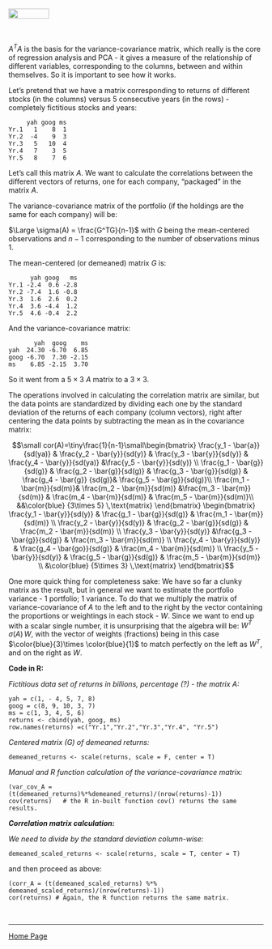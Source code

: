 <br>
<a href="http://rinterested.github.io/statistics/index.html">
<img HEIGHT="20" WIDTH="80" src="https://cloud.githubusercontent.com/assets/9312897/10556783/a27a26fa-745c-11e5-9b1a-2d5bd737387a.PNG"></a>
<br><br>


<br>
$A^TA$ is the basis for the variance-covariance matrix, which really is the core of regression analysis and PCA - it gives a measure of the relationship of different variables, corresponding to the columns, between and within themselves. So it is important to see how it works.

Let's pretend that we have a matrix corresponding to returns of different stocks (in the columns) versus 5 consecutive years (in the rows) - completely fictitious stocks and years:

         yah goog ms
    Yr.1   1    8  1
    Yr.2  -4    9  3
    Yr.3   5   10  4
    Yr.4   7    3  5
    Yr.5   8    7  6

Let's call this matrix $A$. We want to calculate the correlations between the different vectors of returns, one for each company, "packaged" in the matrix $A$.

The variance-covariance matrix of the portfolio (if the holdings are the same for each company) will be:

$\Large \sigma(A) = \frac{G^TG}{n-1}$ with $G$ being the mean-centered observations and $n-1$ corresponding to the number of observations minus $1$.

The mean-centered (or demeaned) matrix $G$ is:

          yah goog   ms
    Yr.1 -2.4  0.6 -2.8
    Yr.2 -7.4  1.6 -0.8
    Yr.3  1.6  2.6  0.2
    Yr.4  3.6 -4.4  1.2
    Yr.5  4.6 -0.4  2.2

And the variance-covariance matrix:

           yah  goog    ms
    yah  24.30 -6.70  6.85
    goog -6.70  7.30 -2.15
    ms    6.85 -2.15  3.70

So it went from a $5 \times 3$ $A$ matrix to a $3 \times 3$.

The operations involved in calculating the correlation matrix are similar, but the data points are standardized by dividing each one by the standard deviation of the returns of each company (column vectors), right after centering the data points by subtracting the mean as in the covariance matrix:

$$\small cor(A)=\tiny\frac{1}{n-1}\small\begin{bmatrix}
\frac{y_1 - \bar{a}}{sd(ya)} & \frac{y_2 - \bar{y}}{sd(y)} & \frac{y_3 - \bar{y}}{sd(y)} & \frac{y_4 - \bar{y}}{sd(ya)} &\frac{y_5 - \bar{y}}{sd(y)} \\
\frac{g_1 - \bar{g}}{sd(g)} & \frac{g_2 - \bar{g}}{sd(g)} & \frac{g_3 - \bar{g}}{sd(g)} & \frac{g_4 - \bar{g}} {sd(g)}& \frac{g_5 - \bar{g}}{sd(g)}\\
\frac{m_1 - \bar{m}}{sd(m)}& \frac{m_2 - \bar{m}}{sd(m)}  &\frac{m_3 - \bar{m}}{sd(m)}  & \frac{m_4 - \bar{m}}{sd(m)} 
 & \frac{m_5 - \bar{m}}{sd(m)}\\
&&\color{blue} {3\times 5} \,\text{matrix}
\end{bmatrix}
\begin{bmatrix}
\frac{y_1 - \bar{y}}{sd(y)} & \frac{g_1 - \bar{g}}{sd(g)} & \frac{m_1 - \bar{m}}{sd(m)} \\
\frac{y_2 - \bar{y}}{sd(y)} & \frac{g_2 - \bar{g}}{sd(g)} & \frac{m_2 - \bar{m}}{sd(m)} \\
\frac{y_3 - \bar{y}}{sd(y)} &\frac{g_3 - \bar{g}}{sd(g)} & \frac{m_3 - \bar{m}}{sd(m)} \\
\frac{y_4 - \bar{y}}{sd(y)} & \frac{g_4 - \bar{go}}{sd(g)} & \frac{m_4 - \bar{m}}{sd(m)} \\
\frac{y_5 - \bar{y}}{sd(y)} & \frac{g_5 - \bar{g}}{sd(g)} & \frac{m_5 - \bar{m}}{sd(m)} \\
&\color{blue} {5\times 3} \,\text{matrix}
\end{bmatrix}$$

One more quick thing for completeness sake: We have so far a clunky matrix as the result, but in general we want to estimate the portfolio variance - 1 portfolio; 1 variance. To do that we multiply the matrix of variance-covariance of $A$ to the left and to the right by the vector containing the proportions or weightings in each stock - $W$. Since we want to end up with a scalar single number, it is unsurprising that the algebra will be: $W^T\,\sigma(A)\,W$, with the vector of weights (fractions) being in this case $\color{blue}{3}\times \color{blue}{1}$ to match perfectly on the left as $W^T$, and on the right as $W$.

**Code in R:**

*Fictitious data set of returns in billions, percentage (?) - the matrix A:*

    yah = c(1, - 4, 5, 7, 8)
    goog = c(8, 9, 10, 3, 7)
    ms = c(1, 3, 4, 5, 6)
    returns <- cbind(yah, goog, ms)
    row.names(returns) =c("Yr.1","Yr.2","Yr.3","Yr.4", "Yr.5")

*Centered matrix (G) of demeaned returns:*

    demeaned_returns <- scale(returns, scale = F, center = T)

*Manual and R function calculation of the variance-covariance matrix:*

    (var_cov_A = (t(demeaned_returns)%*%demeaned_returns)/(nrow(returns)-1))
    cov(returns)   # the R in-built function cov() returns the same results.

***Correlation matrix calculation:***

*We need to divide by the standard deviation column-wise:*

    demeaned_scaled_returns <- scale(returns, scale = T, center = T)

and then proceed as above:

    (corr_A = (t(demeaned_scaled_returns) %*% demeaned_scaled_returns)/(nrow(returns)-1))
    cor(returns) # Again, the R function returns the same matrix.
<br>


---

<a href="http://rinterested.github.io/statistics/index.html">Home Page</a>
